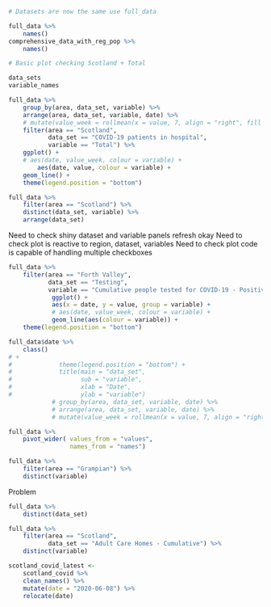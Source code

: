 


```r
# Datasets are now the same use full_data

full_data %>% 
    names()
comprehensive_data_with_reg_pop %>% 
    names()
```

```r
# Basic plot checking Scotland + Total

data_sets
variable_names

full_data %>%
    group_by(area, data_set, variable) %>% 
    arrange(area, data_set, variable, date) %>% 
    # mutate(value_week = rollmean(x = value, 7, align = "right", fill = NA)) %>%
    filter(area == "Scotland",
           data_set == "COVID-19 patients in hospital",
           variable == "Total") %>%
    ggplot() +
    # aes(date, value_week, colour = variable) +
        aes(date, value, colour = variable) +
    geom_line() +
    theme(legend.position = "bottom")
```

```r

full_data %>% 
    filter(area == "Scotland") %>% 
    distinct(data_set, variable) %>% 
    arrange(data_set)
```


Need to check shiny dataset and variable panels refresh okay
Need to check plot is reactive to region, dataset, variables
Need to check plot code is capable of handling multiple checkboxes



```r
full_data %>%
    filter(area == "Forth Valley",
           data_set == "Testing",
           variable == "Cumulative people tested for COVID-19 - Positive") %>% 
            ggplot() +
            aes(x = date, y = value, group = variable) +
            # aes(date, value_week, colour = variable) +
            geom_line(aes(colour = variable)) +
    theme(legend.position = "bottom")
```
```r
full_data$date %>% 
    class()
# +
#             theme(legend.position = "bottom") +
#             title(main = "data_set",
#                   sub = "variable",
#                   xlab = "Date",
#                   ylab = "variable")
            # group_by(area, data_set, variable, date) %>% 
            # arrange(area, data_set, variable, date) %>% 
            # mutate(value_week = rollmean(x = value, 7, align = "right", fill = NA)) %>%
```

```r
full_data %>% 
    pivot_wider( values_from = "values",
                 names_from = "names")
```

```r
full_data %>% 
    filter(area == "Grampian") %>% 
    distinct(variable)
```
Problem

```r
full_data %>%
    distinct(data_set)
```

```r
full_data %>% 
    filter(area == "Scotland",
           data_set == "Adult Care Homes - Cumulative") %>% 
    distinct(variable)
```

```r
scotland_covid_latest <-
    scotland_covid %>%
    clean_names() %>%
    mutate(date = "2020-06-08") %>% 
    relocate(date)
    
```

